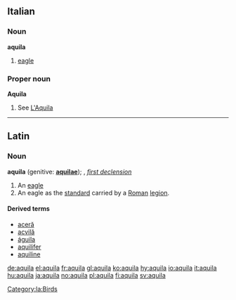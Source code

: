 {{see|Aquila}}

==Italian==

===Noun===
'''aquila''' {{f}}

# [[eagle]]

===Proper noun===
'''Aquila'''

# See [[L'Aquila]]

----

==Latin==

===Noun===
'''aquila''' (genitive: '''[[aquilae]]'''); {{f}}, ''[[Wiktionary Appendix:Latin first declension|first declension]]''

# An [[eagle]]
# An eagle as the [[standard]] carried by a [[Roman]] [[legion]].

====Derived terms====
*[[aceră]]
*[[acvilă]]
*[[águila]] {{f}}
*[[aquilifer]]
*[[aquiline]]

[[Category:la:Birds]]

[[de:aquila]]
[[el:aquila]]
[[fr:aquila]]
[[gl:aquila]]
[[ko:aquila]]
[[hy:aquila]]
[[io:aquila]]
[[it:aquila]]
[[hu:aquila]]
[[ja:aquila]]
[[no:aquila]]
[[pl:aquila]]
[[fi:aquila]]
[[sv:aquila]]